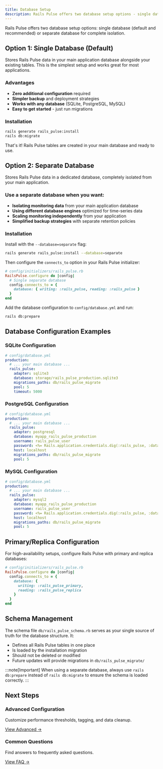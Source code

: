 ```yaml
---
title: Database Setup
description: Rails Pulse offers two database setup options - single database (default and recommended) or separate database for complete isolation.
---
```


Rails Pulse offers two database setup options: single database (default and recommended) or separate database for complete isolation.

## Option 1: Single Database (Default)

Stores Rails Pulse data in your main application database alongside your existing tables. This is the simplest setup and works great for most applications.

### Advantages

- **Zero additional configuration** required
- **Simpler backup** and deployment strategies
- **Works with any database** (SQLite, PostgreSQL, MySQL)
- **Easy to get started** - just run migrations

### Installation

```bash
rails generate rails_pulse:install
rails db:migrate
```

That's it! Rails Pulse tables are created in your main database and ready to use.

## Option 2: Separate Database

Stores Rails Pulse data in a dedicated database, completely isolated from your main application.

### Use a separate database when you want:

- **Isolating monitoring data** from your main application database
- **Using different database engines** optimized for time-series data
- **Scaling monitoring independently** from your application
- **Simplified backup strategies** with separate retention policies

### Installation

Install with the `--database=separate` flag:

```bash
rails generate rails_pulse:install --database=separate
```

Then configure the `connects_to` option in your Rails Pulse initializer:

```ruby
# config/initializers/rails_pulse.rb
RailsPulse.configure do |config|
  # Single separate database
  config.connects_to = {
    database: { writing: :rails_pulse, reading: :rails_pulse }
  }
end
```

Add the database configuration to `config/database.yml` and run:

```bash
rails db:prepare
```

## Database Configuration Examples

### SQLite Configuration

```yaml
# config/database.yml
production:
  # ... your main database ...
  rails_pulse:
    adapter: sqlite3
    database: storage/rails_pulse_production.sqlite3
    migrations_paths: db/rails_pulse_migrate
    pool: 5
    timeout: 5000
```

### PostgreSQL Configuration

```yaml
# config/database.yml
production:
  # ... your main database ...
  rails_pulse:
    adapter: postgresql
    database: myapp_rails_pulse_production
    username: rails_pulse_user
    password: <%= Rails.application.credentials.dig(:rails_pulse, :database_password) %>
    host: localhost
    migrations_paths: db/rails_pulse_migrate
    pool: 5
```

### MySQL Configuration

```yaml
# config/database.yml
production:
  # ... your main database ...
  rails_pulse:
    adapter: mysql2
    database: myapp_rails_pulse_production
    username: rails_pulse_user
    password: <%= Rails.application.credentials.dig(:rails_pulse, :database_password) %>
    host: localhost
    migrations_paths: db/rails_pulse_migrate
    pool: 5
```

## Primary/Replica Configuration

For high-availability setups, configure Rails Pulse with primary and replica databases:

```ruby
# config/initializers/rails_pulse.rb
RailsPulse.configure do |config|
  config.connects_to = {
    database: {
      writing: :rails_pulse_primary,
      reading: :rails_pulse_replica
    }
  }
end
```

## Schema Management

The schema file `db/rails_pulse_schema.rb` serves as your single source of truth for the database structure. It:

- Defines all Rails Pulse tables in one place
- Is loaded by the installation migration
- Should not be deleted or modified
- Future updates will provide migrations in `db/rails_pulse_migrate/`

:::note[Important]
When using a separate database, always use `rails db:prepare` instead of `rails db:migrate` to ensure the schema is loaded correctly.
:::

## Next Steps

### Advanced Configuration

Customize performance thresholds, tagging, and data cleanup.

[View Advanced →](/documentation/advanced)

### Common Questions

Find answers to frequently asked questions.

[View FAQ →](/documentation/faq)
